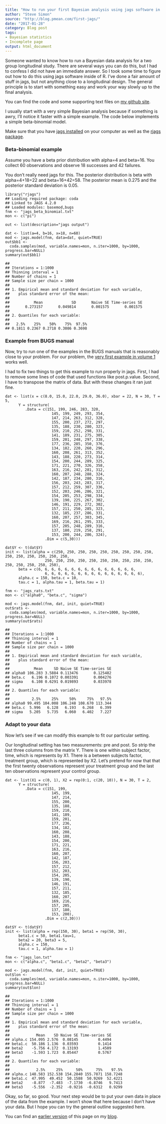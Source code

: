 ```yaml
---
title: "How to run your first Bayesian analysis using jags software in R"
author: "Steve Simon"
source: "http://blog.pmean.com/first-jags/"
date: "2017-01-28"
category: Blog post
tags:
- Bayesian statistics
- Incomplete page
output: html_document
---
```


Someone wanted to know how to run a Bayesian data analysis for a two group longitudinal study. There are several ways you can do this, but I had to confess I did not have an immediate answer. So I took some time to figure out how to do this using jags software inside of R. I’ve done a fair amount of stuff in jags, but not anything close to a longitudinal design. The general principle is to start with something easy and work your way slowly up to the final analysis.

You can find the code and some supporting text files on [my github site][sim3].  

I usually start with a very simple Bayesian analysis because if something is awry, I’ll notice it faster with a simple example. The code below implements a simple beta-binomial model.

Make sure that you have [jags installed][jags1] on your computer as well as the [rjags package][jags2].

### Beta-binomial example

Assume you have a beta prior distribution with alpha=4 and beta=16. You collect 60 observations and observe 18 successes and 42 failures.

You don’t really need jags for this. The posterior distribution is beta with alpha=4+18=22 and beta=16+42=58. The posterior mean is 0.275 and the posterior standard deviation is 0.05.

```{}
library("rjags")
## Loading required package: coda
## Linked to JAGS 4.2.0
## Loaded modules: basemod,bugs
fnm <- "jags_beta_binomial.txt"
mon <- c("pi")

out <- list(description="jags output")

dat <- list(a=4, b=16, x=18, n=60)
mod <- jags.model(fnm, data=dat, quiet=TRUE)
out$bb1 <- 
  coda.samples(mod, variable.names=mon, n.iter=1000, by=1000, progress.bar=NULL)
summary(out$bb1)
```

```{}
## 
## Iterations = 1:1000
## Thinning interval = 1 
## Number of chains = 1 
## Sample size per chain = 1000 
## 
## 1. Empirical mean and standard deviation for each variable,
##    plus standard error of the mean:
## 
##           Mean             SD       Naive SE Time-series SE 
##       0.273157       0.049814       0.001575       0.001575 
## 
## 2. Quantiles for each variable:
## 
##   2.5%    25%    50%    75%  97.5% 
## 0.1811 0.2367 0.2718 0.3086 0.3698
```

### Example from BUGS manual

Now, try to run one of the examples in the BUGS manuals that is reasonably close to your problem. For our problem, the [very first example in volume 1][bugs1] works well.

I had to fix two things to get this example to run properly in jags. First, I had to remove some lines of code that used functions like post.p.value. Second, I have to transpose the matrix of data. But with these changes it ran just fine.

```{}
dat <- list(x = c(8.0, 15.0, 22.0, 29.0, 36.0), xbar = 22, N = 30, T = 5,   
      Y = structure(
         .Data = c(151, 199, 246, 283, 320,
                     145, 199, 249, 293, 354,
                     147, 214, 263, 312, 328,
                     155, 200, 237, 272, 297,
                     135, 188, 230, 280, 323,
                     159, 210, 252, 298, 331,
                     141, 189, 231, 275, 305,
                     159, 201, 248, 297, 338,
                     177, 236, 285, 350, 376,
                     134, 182, 220, 260, 296,
                     160, 208, 261, 313, 352,
                     143, 188, 220, 273, 314,
                     154, 200, 244, 289, 325,
                     171, 221, 270, 326, 358,
                     163, 216, 242, 281, 312,
                     160, 207, 248, 288, 324,
                     142, 187, 234, 280, 316,
                     156, 203, 243, 283, 317,
                     157, 212, 259, 307, 336,
                     152, 203, 246, 286, 321,
                     154, 205, 253, 298, 334,
                     139, 190, 225, 267, 302,
                     146, 191, 229, 272, 302,
                     157, 211, 250, 285, 323,
                     132, 185, 237, 286, 331,
                     160, 207, 257, 303, 345,
                     169, 216, 261, 295, 333,
                     157, 205, 248, 289, 316,
                     137, 180, 219, 258, 291,
                     153, 200, 244, 286, 324),
                  .Dim = c(5,30))) 

dat$Y <- t(dat$Y)
init <- list(alpha = c(250, 250, 250, 250, 250, 250, 250, 250, 250, 250, 250, 250, 250, 250, 250,
                  250, 250, 250, 250, 250, 250, 250, 250, 250, 250, 250, 250, 250, 250, 250),
      beta = c(6, 6, 6, 6, 6, 6, 6, 6, 6, 6, 6, 6, 6, 6, 6,
                  6, 6, 6, 6, 6, 6, 6, 6, 6, 6, 6, 6, 6, 6, 6),         
      alpha.c = 150, beta.c = 10,
      tau.c = 1, alpha.tau = 1, beta.tau = 1) 

fnm <- "jags_rats.txt"
mon <- c("alpha0", "beta.c", "sigma")

mod <- jags.model(fnm, dat, init, quiet=TRUE)
out$rats <- 
  coda.samples(mod, variable.names=mon, n.iter=1000, by=1000, progress.bar=NULL)
summary(out$rats)
```

```{}
## 
## Iterations = 1:1000
## Thinning interval = 1 
## Number of chains = 1 
## Sample size per chain = 1000 
## 
## 1. Empirical mean and standard deviation for each variable,
##    plus standard error of the mean:
## 
##           Mean     SD Naive SE Time-series SE
## alpha0 106.283 3.5884 0.113476       0.125482
## beta.c   6.196 0.1072 0.003391       0.004276
## sigma    6.108 0.6291 0.019893       0.033978
## 
## 2. Quantiles for each variable:
## 
##          2.5%     25%     50%     75%   97.5%
## alpha0 99.495 104.008 106.248 108.670 113.344
## beta.c  5.996   6.128   6.193   6.268   6.399
## sigma   5.205   5.735   6.060   6.402   7.227
```

### Adapt to your data

Now let’s see if we can modify this example to fit our particular setting.

Our longitudinal setting has two measurements: pre and post. So strip the last three columns from the matrix Y. There is one within subject factor, time, which is represents by X1. There is a between subjects factor, treatment group, which is represented by X2. Let’s pretend for now that that the first twenty observations represent your treatment group and the last ten observations represent your control group.

```{}
dat <- list(X1 = c(0, 1), X2 = rep(0:1, c(20, 10)), N = 30, T = 2, 
      Y = structure(
         .Data = c(151, 199,
                     145, 199,
                     147, 214,
                     155, 200,
                     135, 188,
                     159, 210,
                     141, 189,
                     159, 201,
                     177, 236,
                     134, 182,
                     160, 208,
                     143, 188,
                     154, 200,
                     171, 221,
                     163, 216,
                     160, 207,
                     142, 187,
                     156, 203,
                     157, 212,
                     152, 203,
                     154, 205,
                     139, 190,
                     146, 191,
                     157, 211,
                     132, 185,
                     160, 207,
                     169, 216,
                     157, 205,
                     137, 180,
                     153, 200),
                  .Dim = c(2,30))) 

dat$Y <- t(dat$Y)
init <- list(alpha = rep(150, 30), beta1 = rep(50, 30),
      beta1.c = 50, beta1.tau=1,
      beta2 = 20, beta3 = 5,
      alpha.c = 150,
      tau.c = 1, alpha.tau = 1) 

fnm <- "jags_lon.txt"
mon <- c("alpha.c", "beta1.c", "beta2", "beta3")

mod <- jags.model(fnm, dat, init, quiet=TRUE)
out$lon <- 
  coda.samples(mod, variable.names=mon, n.iter=1000, by=1000, progress.bar=NULL)
summary(out$lon)
```

```{}
## 
## Iterations = 1:1000
## Thinning interval = 1 
## Number of chains = 1 
## Sample size per chain = 1000 
## 
## 1. Empirical mean and standard deviation for each variable,
##    plus standard error of the mean:
## 
##            Mean    SD Naive SE Time-series SE
## alpha.c 154.095 2.576  0.08145         0.4494
## beta1.c  50.186 1.136  0.03593         0.1414
## beta2    -5.756 4.172  0.13193         1.4509
## beta3    -1.593 1.723  0.05447         0.5767
## 
## 2. Quantiles for each variable:
## 
##            2.5%     25%      50%      75%    97.5%
## alpha.c 148.583 152.538 154.2840 155.7871 158.7248
## beta1.c  47.995  49.452  50.1588  50.9269  52.4221
## beta2    -8.877  -7.483  -7.1730  -6.8746   9.7413
## beta3    -5.556  -2.352  -0.9216  -0.6312   0.9299
```

Okay, so far, so good. Your next step would be to put your own data in place of the data from the example. I won’t show that here because I don’t have your data. But I hope you can try the general outline suggested here.

You can find an [earlier version][sim1] of this page on my [blog][sim2].

[sim1]: http://blog.pmean.com/first-jags/
[sim2]: http://blog.pmean.com

[bugs1]: http://www.openbugs.net/Examples/Rats.html
[jags1]: http://sourceforge.net/projects/mcmc-jags/files/
[jags2]: https://cran.r-project.org/web/packages/rjags/index.html
[sim3]: https://github.com/pmean/bayesian-longitudinal
